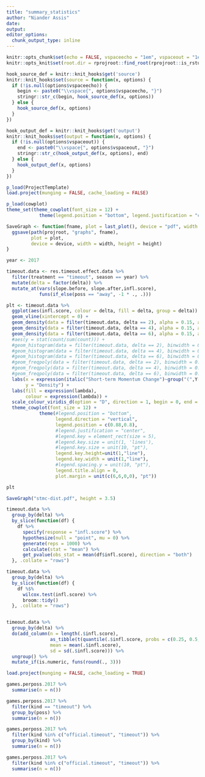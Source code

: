 ```yaml
---
title: "summary_statistics"
author: "Niander Assis"
date:
output:
editor_options: 
  chunk_output_type: inline
---
```


```r
knitr::opts_chunk$set(echo = FALSE, vspaceecho = "1em", vspaceout = "1em")
knitr::opts_knit$set(root.dir = rprojroot::find_root(rprojroot::is_rstudio_project))

hook_source_def = knitr::knit_hooks$get('source')
knitr::knit_hooks$set(source = function(x, options) {
  if (!is.null(options$vspaceecho)) {
    begin <- paste0("\\vspace{", options$vspaceecho, "}")
    stringr::str_c(begin, hook_source_def(x, options))
  } else {
    hook_source_def(x, options)
  }
})

hook_output_def = knitr::knit_hooks$get('output')
knitr::knit_hooks$set(output = function(x, options) {
  if (!is.null(options$vspaceout)) {
    end <- paste0("\\vspace{", options$vspaceout, "}")
    stringr::str_c(hook_output_def(x, options), end)
  } else {
    hook_output_def(x, options)
  }
})
```

```r
p_load(ProjectTemplate)
load.project(munging = FALSE, cache_loading = FALSE)

p_load(cowplot)
theme_set(theme_cowplot(font_size = 12) +
            theme(legend.position = "bottom", legend.justification = "center"))

SaveGraph <- function(fname, plot = last_plot(), device = "pdf", width = 6, height = 4) {
  ggsave(path(projroot, "graphs", fname),
         plot = plot,
         device = device, width = width, height = height)
}

year <- 2017

```

```r
timeout.data <- res.timeout.effect.data %>%
  filter(treatment == "timeout", season == year) %>%
  mutate(delta = factor(delta)) %>%
  mutate_at(vars(slope.before, slope.after,infl.score),
            funs(if_else(poss == "away", -1 * ., .)))

plt <- timeout.data %>% 
  ggplot(aes(infl.score, colour = delta, fill = delta, group = delta)) +
  geom_vline(xintercept = 0) +
  geom_density(data = filter(timeout.data, delta == 2), alpha = 0.15, adjust = 3, size = 1) +
  geom_density(data = filter(timeout.data, delta == 4), alpha = 0.15, adjust = 2.4, size = 1) +
  geom_density(data = filter(timeout.data, delta == 6), alpha = 0.15, adjust = 1.8, size = 1) +
  #aes(y = stat(count/sum(count))) +
  #geom_histogram(data = filter(timeout.data, delta == 2), binwidth = 0.5, size = 0.6, alpha = 0.2) +
  #geom_histogram(data = filter(timeout.data, delta == 4), binwidth = 0.5, size = 0.6, alpha = 0.2) +
  #geom_histogram(data = filter(timeout.data, delta == 6), binwidth = 0.5, size = 0.6, alpha = 0.2) +
  #geom_freqpoly(data = filter(timeout.data, delta == 2), binwidth = 0.5, size = 1) +
  #geom_freqpoly(data = filter(timeout.data, delta == 4), binwidth = 0.5, size = 1) +
  #geom_freqpoly(data = filter(timeout.data, delta == 6), binwidth = 0.7, size = 1) +
  labs(x = expression(italic("Short-term Momentum Change")~group("(",Y[t]^{lambda},")")),
       y = "Density") +
  labs(fill = expression(lambda),
       colour = expression(lambda)) + 
  scale_colour_viridis_d(option = "D", direction = 1, begin = 0, end = 0.85, aesthetics = c("colour", "fill")) +
  theme_cowplot(font_size = 12) +
            theme(#legend.position = "bottom",
                  legend.direction = "vertical",
                  legend.position = c(0.88,0.8),
                  #legend.justification = "center",
                  #legend.key = element_rect(size = 5),
                  #legend.key.size = unit(1, 'lines'),
                  #legend.key.size = unit(10, "pt"),
                  legend.key.height=unit(1,"line"),
                  legend.key.width = unit(1,"line"),
                  #legend.spacing.y = unit(10, "pt"),
                  legend.title.align = 0,
                  plot.margin = unit(c(6,6,0,0), "pt"))

plt

SaveGraph("stmc-dist.pdf", height = 3.5)

timeout.data %>%
  group_by(delta) %>%
  by_slice(function(df) {
    df %>%
      specify(response = "infl.score") %>%
      hypothesize(null = "point", mu = 0) %>%
      generate(reps = 1000) %>%
      calculate(stat = "mean") %>%
      get_pvalue(obs_stat = mean(df$infl.score), direction = "both")
  }, .collate = "rows")

timeout.data %>%
  group_by(delta) %>%
  by_slice(function(df) {
    df %$%
      wilcox.test(infl.score) %>%
      broom::tidy()
  }, .collate = "rows")


timeout.data %>% 
  group_by(delta) %>% 
  do(add_column(n = length(.$infl.score),
                as_tibble(t(quantile(.$infl.score, probs = c(0.25, 0.5, 0.75)))), 
                mean = mean(.$infl.score), 
                sd = sd(.$infl.score))) %>%
  ungroup() %>% 
  mutate_if(is.numeric, funs(round(., 3)))

```

```r
load.project(munging = FALSE, cache_loading = TRUE)

games.perposs.2017 %>%
  summarise(n = n())

games.perposs.2017 %>%
  filter(kind == "timeout") %>%
  group_by(poss) %>%
  summarise(n = n())

games.perposs.2017 %>%
  filter(kind %in% c("official.timeout", "timeout")) %>%
  group_by(kind) %>%
  summarise(n = n())

games.perposs.2017 %>%
  filter(kind %in% c("official.timeout", "timeout")) %>%
  summarise(n = n())

```